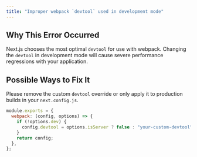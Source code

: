 ```yaml
---
title: "Improper webpack `devtool` used in development mode"
---
```


## Why This Error Occurred

Next.js chooses the most optimal `devtool` for use with webpack. Changing the `devtool` in development mode will cause severe performance regressions with your application.

## Possible Ways to Fix It

Please remove the custom `devtool` override or only apply it to production builds in your `next.config.js`.

```js filename="next.config.js"
module.exports = {
  webpack: (config, options) => {
    if (!options.dev) {
      config.devtool = options.isServer ? false : "your-custom-devtool";
    }
    return config;
  },
};
```
